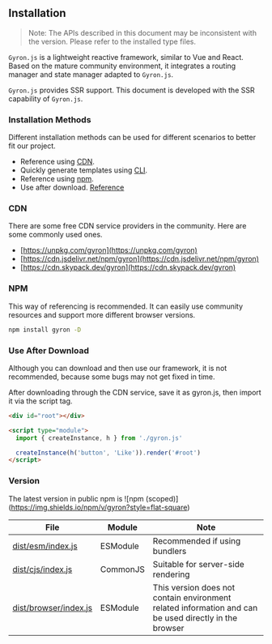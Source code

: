 ## Installation

> Note: The APIs described in this document may be inconsistent with the version. Please refer to the installed type files.

`Gyron.js` is a lightweight reactive framework, similar to Vue and React. Based on the mature community environment, it integrates a routing manager and state manager adapted to `Gyron.js`.

`Gyron.js` provides SSR support. This document is developed with the SSR capability of `Gyron.js`.

### Installation Methods

Different installation methods can be used for different scenarios to better fit our project.

- Reference using [CDN](#cdn).
- Quickly generate templates using [CLI](tutorial#through-cli).
- Reference using [npm](#npm).
- Use after download. [Reference](#use-after-download)

### CDN

There are some free CDN service providers in the community. Here are some commonly used ones.

- [https://unpkg.com/gyron](https://unpkg.com/gyron)
- [https://cdn.jsdelivr.net/npm/gyron](https://cdn.jsdelivr.net/npm/gyron)
- [https://cdn.skypack.dev/gyron](https://cdn.skypack.dev/gyron)

### NPM

This way of referencing is recommended. It can easily use community resources and support more different browser versions.

```bash
npm install gyron -D
```

### Use After Download

Although you can download and then use our framework, it is not recommended, because some bugs may not get fixed in time.

After downloading through the CDN service, save it as gyron.js, then import it via the script tag.

```html
<div id="root"></div>

<script type="module">
  import { createInstance, h } from './gyron.js'

  createInstance(h('button', 'Like')).render('#root')
</script>
```

### Version

The latest version in public npm is !\[npm (scoped)\](https://img.shields.io/npm/v/gyron?style=flat-square)

| File                                                                          | Module   | Note                                                                                                  |
| ----------------------------------------------------------------------------- | -------- | ----------------------------------------------------------------------------------------------------- |
| [dist/esm/index.js](https://unpkg.com/gyron@0.0.23/dist/esm/index.js)         | ESModule | Recommended if using bundlers                                                                         |
| [dist/cjs/index.js](https://unpkg.com/gyron@0.0.23/dist/cjs/index.js)         | CommonJS | Suitable for server-side rendering                                                                    |
| [dist/browser/index.js](https://unpkg.com/gyron@0.0.23/dist/browser/index.js) | ESModule | This version does not contain environment related information and can be used directly in the browser |
